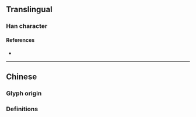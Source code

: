 {{character info}}
==Translingual==
{{Han simplified forms|圓|円|圆}}

===Han character===
{{Han char|rn=31|rad=囗|as=07|sn=10|four=|canj=WRBO|ids=⿴囗员}}

====References====
* {{Han ref|kx=0219.041|hdz=10719.070|uh=5706|ud=22278}}

----

==Chinese==

===Glyph origin===
{{Han simp|圓|f=員|t=员}}

===Definitions===
{{zh-see|圓}}
